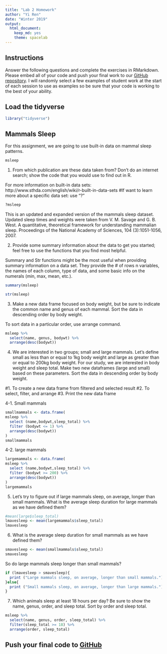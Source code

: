 ```yaml
---
title: "Lab 2 Homework"
author: "Yi Ren"
date: "Winter 2019"
output:
  html_document:
    keep_md: yes
    theme: spacelab
---
```


## Instructions
Answer the following questions and complete the exercises in RMarkdown. Please embed all of your code and push your final work to our [GitHub repository](https://github.com/FRS417-DataScienceBiologists). I will randomly select a few examples of student work at the start of each session to use as examples so be sure that your code is working to the best of your ability.

## Load the tidyverse
```r
library("tidyverse")
```

## Mammals Sleep
For this assignment, we are going to use built-in data on mammal sleep patterns.  
```r
msleep
```

1. From which publication are these data taken from? Don't do an internet search; show the code that you would use to find out in R.

For more information on built-in data sets: http://www.sthda.com/english/wiki/r-built-in-data-sets
#If want to learn more about a specific data set: use "?"
```r
?msleep
```

This is an updated and expanded version of the mammals sleep dataset. Updated sleep times and weights were taken from V. M. Savage and G. B. West. A quantitative, theoretical framework for understanding mammalian sleep. Proceedings of the National Academy of Sciences, 104 (3):1051-1056, 2007.


2. Provide some summary information about the data to get you started; feel free to use the functions that you find most helpful.

Summary and Str functions might be the most useful when providing summary information on a data set. They provide the # of rows n variables, the names of each column, type of data, and some basic info on the numerals (min, max, mean, etc.). 
```r
summary(msleep)
```

```r
str(msleep)
```


3. Make a new data frame focused on body weight, but be sure to indicate the common name and genus of each mammal. Sort the data in descending order by body weight.

To sort data in a particular order, use arrange command.
```r
msleep %>%
  select(name, genus, bodywt) %>% 
  arrange(desc(bodywt))
```


4. We are interested in two groups; small and large mammals. Let's define small as less than or equal to 1kg body weight and large as greater than or equal to 200kg body weight. For our study, we are interested in body weight and sleep total. Make two new dataframes (large and small) based on these parameters. Sort the data in descending order by body weight.

#1. To create a new data frame from filtered and selected result
#2. To select, filter, and arrange
#3. Print the new data frame

4-1. Small mammals
```r
smallmammals <- data.frame(
msleep %>% 
  select (name,bodywt,sleep_total) %>% 
  filter (bodywt <= 1) %>% 
  arrange(desc(bodywt))
)
smallmammals
```


4-2. large mammals
```r
largemammals <- data.frame(
msleep %>% 
  select (name,bodywt,sleep_total) %>% 
  filter (bodywt >= 200) %>% 
  arrange(desc(bodywt))
)
largemammals
```




5. Let's try to figure out if large mammals sleep, on average, longer than small mammals. What is the average sleep duration for large mammals as we have defined them?
```r
#mean(large$sleep_total)
lmavesleep <- mean(largemammals$sleep_total)
lmavesleep
```

6. What is the average sleep duration for small mammals as we have defined them?

```r
smavesleep <- mean(smallmammals$sleep_total)
smavesleep
```


So do large mammals sleep longer than small mammals?

```r
if (lmavesleep > smavesleep){
  print ("Large mammals sleep, on average, longer than small mammals.")
}else{
  print ("Small mammals sleep, on average, longer than large mammals.")
}
```


7. Which animals sleep at least 18 hours per day? Be sure to show the name, genus, order, and sleep total. Sort by order and sleep total.

```r
msleep %>% 
  select(name, genus, order, sleep_total) %>% 
  filter(sleep_total >= 18) %>% 
  arrange(order, sleep_total)
```


## Push your final code to [GitHub](https://github.com/FRS417-DataScienceBiologists)
